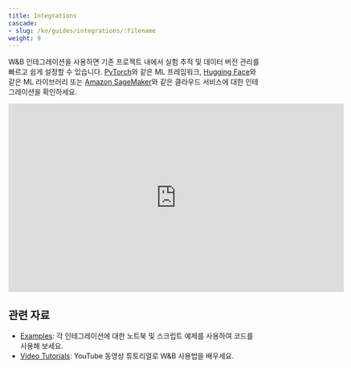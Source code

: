 ```yaml
---
title: Integrations
cascade:
- slug: /ko/guides/integrations/:filename
weight: 9
---
```


W&B 인테그레이션을 사용하면 기존 프로젝트 내에서 실험 추적 및 데이터 버전 관리를 빠르고 쉽게 설정할 수 있습니다. [PyTorch](/ko/guides/integrations/pytorch/)와 같은 ML 프레임워크, [Hugging Face](/ko/guides/integrations/huggingface/)와 같은 ML 라이브러리 또는 [Amazon SageMaker](/ko/guides/integrations/sagemaker/)와 같은 클라우드 서비스에 대한 인테그레이션을 확인하세요.

<iframe width="668" height="376" src="https://www.youtube.com/embed/hmewPDNUNJs?list=PLD80i8An1OEGajeVo15ohAQYF1Ttle0lk" title="Log Your First Run With W&amp;B" frameborder="0" allow="accelerometer; autoplay; clipboard-write; encrypted-media; gyroscope; picture-in-picture; web-share" allowfullscreen></iframe>

## 관련 자료

* [Examples](https://github.com/wandb/examples): 각 인테그레이션에 대한 노트북 및 스크립트 예제를 사용하여 코드를 사용해 보세요.
* [Video Tutorials](https://www.youtube.com/playlist?list=PLD80i8An1OEGajeVo15ohAQYF1Ttle0lk): YouTube 동영상 튜토리얼로 W&B 사용법을 배우세요.
